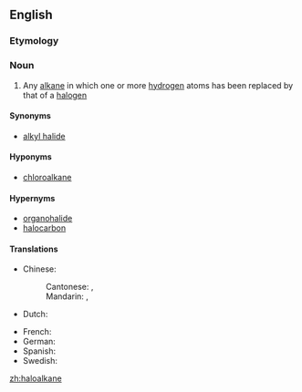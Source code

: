 ==English==
{{wikipedia}}

===Etymology===
{{prefix|lang=en|halo|alkane}}

===Noun===
{{en-noun}}

# {{label|en|organic chemistry}} Any [[alkane]] in which one or more [[hydrogen]] atoms has been replaced by that of a [[halogen]]

====Synonyms====
* [[alkyl halide]]

====Hyponyms====
* [[chloroalkane]]

====Hypernyms====
* [[organohalide]]
* [[halocarbon]]

====Translations====
{{trans-top|chemical compound}}
* Chinese:
*: Cantonese: {{t|yue|鹵代烷|sc=Hani}}, {{t|yue|卤代烷|tr=lou5 doi6 jyun4, lou5 doi6 jyun4-2|sc=Hani}}
*: Mandarin: {{t|cmn|鹵代烷|sc=Hani}}, {{t|cmn|卤代烷|tr=lǔdàiwán|sc=Hani}}
* Dutch: {{t|nl|halogeenalkanen}}
{{trans-mid}}
* French: {{t|fr|halogénoalcane|m}}
* German: {{t|de|Halogenalkan}}
* Spanish: {{t|es|haloalcano}}
* Swedish: {{t|sv|halogenalkan|c}}
{{trans-bottom}}

[[zh:haloalkane]]